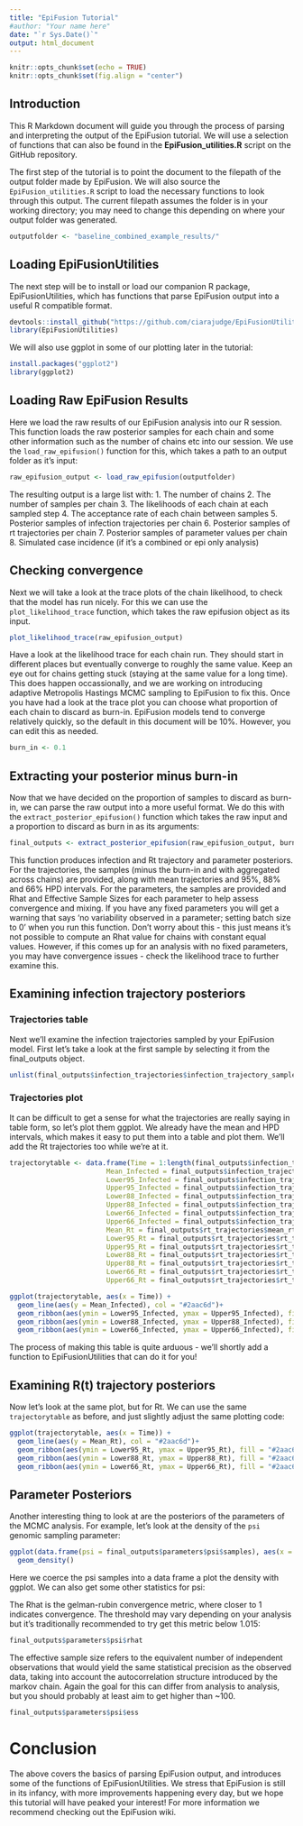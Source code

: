 ```yaml
---
title: "EpiFusion Tutorial"
#author: "Your name here"
date: "`r Sys.Date()`"
output: html_document
---
```


```r
knitr::opts_chunk$set(echo = TRUE)
knitr::opts_chunk$set(fig.align = "center")
```

## Introduction

This R Markdown document will guide you through the process of parsing and interpreting the output of the EpiFusion tutorial. We will use a selection of functions that can also be found in the **EpiFusion_utilities.R** script on the GitHub repository.

The first step of the tutorial is to point the document to the filepath of the output folder made by EpiFusion. We will also source the `EpiFusion_utilities.R` script to load the necessary functions to look through this output. The current filepath assumes the folder is in your working directory; you may need to change this depending on where your output folder was generated.

```r
outputfolder <- "baseline_combined_example_results/"
```


## Loading EpiFusionUtilities
The next step will be to install or load our companion R package, EpiFusionUtilities, which has functions that parse EpiFusion output into a useful R compatible format.

```r
devtools::install_github("https://github.com/ciarajudge/EpiFusionUtilities")
library(EpiFusionUtilities)
```

We will also use ggplot in some of our plotting later in the tutorial:
```r
install.packages("ggplot2")
library(ggplot2)
```

## Loading Raw EpiFusion Results
Here we load the raw results of our EpiFusion analysis into our R session. This function loads the raw posterior samples for each chain and some other information such as the number of chains etc into our session. We use the `load_raw_epifusion()` function for this, which takes a path to an output folder as it's input:

```r
raw_epifusion_output <- load_raw_epifusion(outputfolder)
```

The resulting output is a large list with:
1. The number of chains
2. The number of samples per chain
3. The likelihoods of each chain at each sampled step
4. The acceptance rate of each chain between samples
5. Posterior samples of infection trajectories per chain
6. Posterior samples of rt trajectories per chain
7. Posterior samples of parameter values per chain
8. Simulated case incidence (if it's a combined or epi only analysis)

## Checking convergence

Next we will take a look at the trace plots of the chain likelihood, to check that the model has run nicely. For this we can use the `plot_likelihood_trace` function, which takes the raw epifusion object as its input.

```r
plot_likelihood_trace(raw_epifusion_output)
```

Have a look at the likelihood trace for each chain run. They should start in different places but eventually converge to roughly the same value. Keep an eye out for chains getting stuck (staying at the same value for a long time). This does happen occassionally, and we are working on introducing adaptive Metropolis Hastings MCMC sampling to EpiFusion to fix this. Once you have had a look at the trace plot you can choose what proportion of each chain to discard as burn-in. EpiFusion models tend to converge relatively quickly, so the default in this document will be 10%. However, you can edit this as needed.

```r
burn_in <- 0.1
```

## Extracting your posterior minus burn-in
Now that we have decided on the proportion of samples to discard as burn-in, we can parse the raw output into a more useful format. We do this with the `extract_posterior_epifusion()` function which takes the raw input and a proportion to discard as burn in as its arguments:

```r
final_outputs <- extract_posterior_epifusion(raw_epifusion_output, burn_in)
```

This function produces infection and Rt trajectory and parameter posteriors. For the trajectories, the samples (minus the burn-in and with aggregated across chains) are provided, along with mean trajectories and 95%, 88% and 66% HPD intervals. For the parameters, the samples are provided and Rhat and Effective Sample Sizes for each parameter to help assess convergence and mixing. If you have any fixed parameters you will get a warning that says 'no variability observed in a parameter; setting batch size to 0' when you run this function. Don't worry about this - this just means it's not possible to compute an Rhat value for chains with constant equal values. However, if this comes up for an analysis with no fixed parameters, you may have convergence issues - check the likelihood trace to further examine this.

## Examining infection trajectory posteriors
### Trajectories table
Next we'll examine the infection trajectories sampled by your EpiFusion model. First let's take a look at the first sample by selecting it from the final_outputs object.

```r
unlist(final_outputs$infection_trajectories$infection_trajectory_samples[1,])
```

### Trajectories plot
It can be difficult to get a sense for what the trajectories are really saying in table form, so let's plot them ggplot. We already have the mean and HPD intervals, which makes it easy to put them into a table and plot them. We'll add the Rt trajectories too while we're at it.

```r
trajectorytable <- data.frame(Time = 1:length(final_outputs$infection_trajectories$mean_infection_trajectory),
                        Mean_Infected = final_outputs$infection_trajectories$mean_infection_trajectory,
                        Lower95_Infected = final_outputs$infection_trajectories$infection_trajectory_hpdintervals$HPD0.95$Lower,
                        Upper95_Infected = final_outputs$infection_trajectories$infection_trajectory_hpdintervals$HPD0.95$Upper,
                        Lower88_Infected = final_outputs$infection_trajectories$infection_trajectory_hpdintervals$HPD0.88$Lower,
                        Upper88_Infected = final_outputs$infection_trajectories$infection_trajectory_hpdintervals$HPD0.88$Upper,
                        Lower66_Infected = final_outputs$infection_trajectories$infection_trajectory_hpdintervals$HPD0.66$Lower,
                        Upper66_Infected = final_outputs$infection_trajectories$infection_trajectory_hpdintervals$HPD0.66$Upper,
                        Mean_Rt = final_outputs$rt_trajectories$mean_rt_trajectory,
                        Lower95_Rt = final_outputs$rt_trajectories$rt_trajectory_hpdintervals$HPD0.95$Lower,
                        Upper95_Rt = final_outputs$rt_trajectories$rt_trajectory_hpdintervals$HPD0.95$Upper,
                        Lower88_Rt = final_outputs$rt_trajectories$rt_trajectory_hpdintervals$HPD0.88$Lower,
                        Upper88_Rt = final_outputs$rt_trajectories$rt_trajectory_hpdintervals$HPD0.88$Upper,
                        Lower66_Rt = final_outputs$rt_trajectories$rt_trajectory_hpdintervals$HPD0.66$Lower,
                        Upper66_Rt = final_outputs$rt_trajectories$rt_trajectory_hpdintervals$HPD0.66$Upper)

ggplot(trajectorytable, aes(x = Time)) +
  geom_line(aes(y = Mean_Infected), col = "#2aac6d")+
  geom_ribbon(aes(ymin = Lower95_Infected, ymax = Upper95_Infected), fill = "#2aac6d", alpha = 0.3) +
  geom_ribbon(aes(ymin = Lower88_Infected, ymax = Upper88_Infected), fill = "#2aac6d", alpha = 0.3) +
  geom_ribbon(aes(ymin = Lower66_Infected, ymax = Upper66_Infected), fill = "#2aac6d", alpha = 0.3)

```

The process of making this table is quite arduous - we'll shortly add a function to EpiFusionUtilities that can do it for you!

## Examining R(t) trajectory posteriors
Now let's look at the same plot, but for Rt. We can use the same `trajectorytable` as before, and just slightly adjust the same plotting code:

```r
ggplot(trajectorytable, aes(x = Time)) +
  geom_line(aes(y = Mean_Rt), col = "#2aac6d")+
  geom_ribbon(aes(ymin = Lower95_Rt, ymax = Upper95_Rt), fill = "#2aac6d", alpha = 0.3) +
  geom_ribbon(aes(ymin = Lower88_Rt, ymax = Upper88_Rt), fill = "#2aac6d", alpha = 0.3) +
  geom_ribbon(aes(ymin = Lower66_Rt, ymax = Upper66_Rt), fill = "#2aac6d", alpha = 0.3)

```


## Parameter Posteriors
Another interesting thing to look at are the posteriors of the parameters of the MCMC analysis. For example, let's look at the density of the `psi` genomic sampling parameter:

```r
ggplot(data.frame(psi = final_outputs$parameters$psi$samples), aes(x = psi)) +
  geom_density()
```

Here we coerce the psi samples into a data frame a plot the density with ggplot. We can also get some other statistics for psi:

The Rhat is the gelman-rubin convergence metric, where closer to 1 indicates convergence. The threshold may vary depending on your analysis but it's traditionally recommended to try get this metric below 1.015:

```r
final_outputs$parameters$psi$rhat
```

The effective sample size refers to the equivalent number of independent observations that would yield the same statistical precision as the observed data, taking into account the autocorrelation structure introduced by the markov chain. Again the goal for this can differ from analysis to analysis, but you should probably at least aim to get higher than ~100.

```r
final_outputs$parameters$psi$ess
```

# Conclusion
The above covers the basics of parsing EpiFusion output, and introduces some of the functions of EpiFusionUtilities. We stress that EpiFusion is still in its infancy, with more improvements happening every day, but we hope this tutorial will have peaked your interest! For more information we recommend checking out the EpiFusion wiki.

